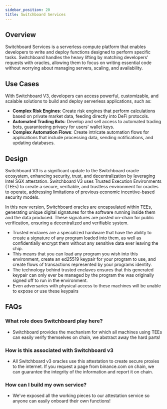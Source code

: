 ```yaml
---
sidebar_position: 20
title: Switchboard Services
---
```


## Overview

Switchboard Services is a serverless compute platform that enables developers to
write and deploy functions designed to perform specific tasks. Switchboard
handles the heavy lifting by matching developers' requests with oracles,
allowing them to focus on writing essential code without worrying about managing
servers, scaling, and availability.

## Use Cases

With Switchboard V3, developers can access powerful, customizable, and scalable
solutions to build and deploy serverless applications, such as:

- **Complex Risk Engines**: Create risk engines that perform calculations based
  on private market data, feeding directly into DeFi protocols.
- **Automated Trading Bots**: Develop and sell access to automated trading bots,
  guaranteeing privacy for users' wallet keys.
- **Complex Automation Flows**: Create intricate automation flows for
  applications that include processing data, sending notifications, and updating
  databases.

## Design

Switchboard V3 is a significant update to the Switchboard oracle ecosystem,
enhancing security, trust, and decentralization by leveraging Intel SGX
attestation. Switchboard V3 uses Trusted Execution Environments (TEEs) to create
a secure, verifiable, and trustless environment for oracles to operate,
addressing limitations of previous economic incentive-based security models.

In this new version, Switchboard oracles are encapsulated within TEEs,
generating unique digital signatures for the software running inside them and
the data produced. These signatures are posted on-chain for public verification,
ensuring a decentralized and verifiable system.

- Trusted enclaves are a specialized hardware that have the ability to create a
  signature of any program loaded into them, as well as confidentially encrypt
  them without any sensitive data ever leaving the chip.
- This means that you can load any program you wish into this environment,
  create an ed25519 keypair for your program to use, and create flows of
  transactions represented by your programs identity.
- The technology behind trusted enclaves ensures that this generated keypair can
  only ever be managed by the program the was originally signed off to run in
  the environment.
- Even adversaries with physical access to these machines will be unable to
  expose or use these keypairs

## FAQs

### What role does Switchboard play here?

- Switchboard provides the mechanism for which all machines using TEEs can
  easily verify themselves on chain, we abstract away the hard parts!

### How is this associated with Switchboard v3

- All Switchboard v3 oracles use this attestation to create secure proxies to
  the internet. If you request a page from binance.com on chain, we can
  guarantee the integrity of the information and report it on chain.

### How can I build my own service?

- We've exposed all the working pieces to our attestation service so anyone can
  easily onboard their own functions!
